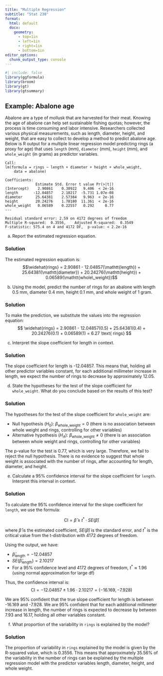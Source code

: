 ```yaml
---
title: "Multiple Regression"
subtitle: "Stat 230"
format:
  html: default
  docx:
    geometry:
      - top=1in
      - left=1in
      - right=1in
      - bottom=1in
editor_options: 
  chunk_output_type: console
---
```


\vspace{-0.8in}

```r
#| include: false
library(ggformula)
library(broom)
library(gt)
library(gtsummary)
```


## Example: Abalone age

Abalone are a type of mollusk that are harvested for their meat. Knowing the age of abalone can help set sustainable fishing quotas; however, the process is time consuming and labor intensive. Researchers collected various physical measurements, such as length, diameter, height, and weight, that are easy to collect to develop a method to predict abalone age. Below is R output for a multiple linear regression model predicting rings (a proxy for age) that uses `length` (mm), `diameter` (mm), `height` (mm), and `whole_weight` (in grams) as predictor variables.

```
Call:
lm(formula = rings ~ length + diameter + height + whole_weight, 
    data = abalone)

Coefficients:
              Estimate Std. Error t value Pr(>|t|)    
(Intercept)    2.90861    0.30922   9.406  < 2e-16
length       -12.04857    2.10217  -5.731 1.07e-08
diameter      25.64381    2.57384   9.963  < 2e-16
height        20.24276    1.78180  11.361  < 2e-16
whole_weight   0.06589    0.22557   0.292     0.77    
---

Residual standard error: 2.59 on 4172 degrees of freedom
Multiple R-squared:  0.3556,	Adjusted R-squared:  0.3549 
F-statistic: 575.4 on 4 and 4172 DF,  p-value: < 2.2e-16
```

(a) Report the estimated regression equation.

:::{.callout-note collapse="true"}
### Solution
The estimated regression equation is:
$$\widehat{rings} = 2.90861 - 12.04857(\mathtt{length}) + 25.64381(\mathtt{diameter}) + 20.24276(\mathtt{height}) + 0.06589(\mathtt{whole\_weight})$$
:::

(b) Using the model, predict the number of rings for an abalone with length 0.5 mm, diameter 0.4 mm, height 0.1 mm, and whole weight of 1 gram.

:::{.callout-note collapse="true"}
### Solution
To make the prediction, we substitute the values into the regression equation:
$$
\widehat{rings} = 2.90861 - 12.04857(0.5) + 25.64381(0.4) + 20.24276(0.1) + 0.06589(1) = 6.27 \text{ rings}
$$
:::

(c) Interpret the slope coefficient for length in context.

:::{.callout-note collapse="true"}
### Solution
The slope coefficient for length is -12.04857. This means that, holding all other predictor variables constant, for each additional millimeter increase in length, we expect the number of rings to decrease by approximately 12.05.
::: 

(d) State the hypotheses for the test of the slope coefficient for `whole_weight`. What do you conclude based on the results of this test?

:::{.callout-note collapse="true"}
### Solution
The hypotheses for the test of the slope coefficient for `whole_weight` are:

- Null hypothesis ($H_0$): $\beta_{\text{whole\_weight}} = 0$ (there is no association between whole weight and rings, controlling for other variables)  
- Alternative hypothesis ($H_A$): $\beta_{\text{whole\_weight}} \neq 0$ (there is an association between whole weight and rings, controlling for other variables)

The p-value for the test is 0.77, which is very large. Therefore, we fail to reject the null hypothesis. There is no evidence to suggest that whole weight is associated with the number of rings, after accounting for length, diameter, and height.
:::

(e) Calculate a 95% confidence interval for the slope coefficient for `length`. Interpret this interval in context.

:::{.callout-note collapse="true"}
### Solution
To calculate the 95% confidence interval for the slope coefficient for `length`, we use the
formula:

$$\text{CI} = \hat{\beta} \pm t^* \cdot SE(\hat{\beta})$$

where $\hat{\beta}$ is the estimated coefficient, $SE(\hat{\beta})$ is the standard error, and $t^*$ is the critical value from the t-distribution with 4172 degrees of freedom.

Using the output, we have:

- $\hat{\beta}_{\text{length}} = -12.04857$
- $SE(\hat{\beta}_{\text{length}}) = 2.10217$
- For a 95% confidence level and 4172 degrees of freedom, $t^* \approx 1.96$ (using normal approximation for large df) 

Thus, the confidence interval is:
$$\text{CI} = -12.04857 \pm 1.96 \cdot 2.10217 =  (-16.169,  -7.928)$$

We are 95% confident that the true slope coefficient for length is between -16.169 and -7.928. We are 95% confident that for each additional millimeter increase in length, the number of rings is expected to decrease by between 7.93 and 16.17,  holding all other variables constant.
:::

(f) What proportion of the variability in `rings` is explained by the model?

:::{.callout-note collapse="true"}
### Solution
The proportion of variability in `rings` explained by the model is given by the R-squared value, which is 0.3556. This means that approximately 35.56% of the variability in the number of rings can be explained by the multiple regression model with the predictor variables length, diameter, height, and whole weight.
:::